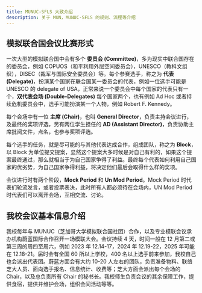 ```yaml
---
title: MUNUC-SFLS 大致介绍
description: 关于 MUN，MUNUC-SFLS 的规则、流程等介绍
---
```


## 模拟联合国会议比赛形式

一次大型的模拟联合国中会有多个 **委员会 (Committee)**，多为现实中联合国存在的委员会，例如 COPUOS（和平利用外层空间委员会），UNESCO（教科文组织），DISEC（裁军与国际安全委员会）等。每个参赛选手，称之为 **代表 (Delegate)**，扮演某个国家在联合国某一委员会的代表，例如一位选手可能是 UNESCO 的 delegate of USA，正常来说一个委员会中每个国家的代表只有一个，**双代表会场 (Double-Delegates)** 每个国家两个，也有例如 Ad Hoc 或者持续危机委员会中，选手可能扮演某一个人物，例如 Robert F. Kennedy。

每个会场中有一位 **主席 (Chair)**，也叫 **General Director**，负责主持会议进行，及最终的奖项评选，另有两位学生担任的 **AD (Assistant Director)**，负责协助主席批阅文件，点名，也参与奖项评选。

每个选手的任务，就是尽可能的与其他代表达成合作，组成团队，称之为 **Block**，以 Block 为单位提交提案，显然这个提案大多时候是对自己有利的，如果这个提案最终通过，那么就相当于为自己国家争得了利益。最终每个代表如何利用自己国家的优劣势，为自己国家争得利益，将决定他们最后会取得什么样的奖项。

会议进行时有两个阶段，**Mock Period** 和 **Un Mod Period**。Mock Period 时代表们轮流发言，或者投票表决，此时所有人都必须待在会场内，UN Mod Period 时代表们可以离开会场，互相交流、讨论。

## 我校会议基本信息介绍

我校每年与 MUNUC（芝加哥大学模拟联合国社团）合作，以及专业模联会议承办机构蔚蓝国际合作召开一场模联大会。会议持续 4 天，时间一般在 12 月第二或第三周的周四至周六，例如 2023 年 12.14-17，2024 年 12.19-22，2025 年可能在 12.18-21。届时会有全国 60 所以上学校，400 名以上选手前来参加，我校自己也会派出代表团。蔚蓝方面会有大约 10-20 人左右的团队，负责准备物料、联络芝大人员、面向选手报名、信息统计、收费等；芝大方面会派出每个会场的 Chair，以及总负责所有 Chair 的秘书长。我校师生负责会议的其余保障工作，提供食宿，提供并维护会场，组织会间活动等等。